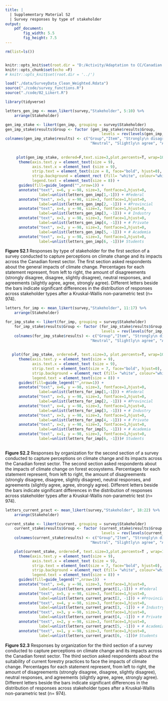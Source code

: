 ```yaml
---
title: | 
  | Supplementary Material S2 
  | Survey responses by type of stakeholder
output: 
    pdf_document:
        fig_width: 5.5
        fig_height: 7.5
---
```

```r
rm(list=ls())


knitr::opts_knit$set(root.dir = "D:/Activity/Adaptation to CC/Canadian Forest Sector/")
knitr::opts_chunk$set(echo =F)
# knitr::opts_knit$set(root.dir = '../')
```


```r
load("./data/SurveyData_Clean_Weighted.Rdata")
source("./code/survey_functions.R")
source("./code/02_Likert.R")

library(tidyverse)
```

\newpage

```r


letters_gen_imp <- mean_likert(survey,"Stakeholder", 5:10) %>%
    arrange(Stakeholder)

gen_imp_stake <- likert(gen_imp, grouping = survey$Stakeholder) 
gen_imp_stake$results$Group <- factor (gen_imp_stake$results$Group, 
                                           levels = rev(levels(gen_imp_stake$results$Group)))
colnames(gen_imp_stake$results) <- c("Group","Item", "Strongly\n disagree", "Disagree","Slightly\n disagree",
                                      "Neutral", "Slightly\n agree", "Agree", "Strongly\n agree")
    
    
     plot(gen_imp_stake, ordered=F,text.size=3,plot.percents=T, wrap=100) +
      theme(axis.text.y = element_text(size = 9),
            axis.text.x = element_text (size = 9),
            strip.text = element_text(size = 8, face="bold", hjust=0),
            strip.background = element_rect (fill= "white", colour="white"),
            legend.text = element_text(size = 8)) +
      guides(fill=guide_legend("",nrow=1)) +
      annotate("text", x=6, y =-98, size=3, fontface=1,hjust=0,
               label=unlist(letters_gen_imp[1,-1])) + #Federal
      annotate("text", x=5, y =-98, size=3, fontface=1,hjust=0,
               label=unlist(letters_gen_imp[2, -1])) + #Provincial
      annotate("text", x=4, y =-98, size=3, fontface=1,hjust=0,
               label=unlist(letters_gen_imp[3, -1])) + # Industry
      annotate("text", x=3, y =-98, size=3, fontface=1,hjust=0,
               label=unlist(letters_gen_imp[4, -1])) + # Private
      annotate("text", x=2, y =-98, size=3, fontface=1,hjust=0,
               label=unlist(letters_gen_imp[5, -1])) + # Academia
      annotate("text", x=1, y =-98, size=3, fontface=1,hjust=0,
               label=unlist(letters_gen_imp[6, -1]))# Students

```

**Figure S2.1** Responses by type of stakeholder for the first section of a survey conducted to capture perceptions on climate change and its impacts across the Canadian forest sector. The first section asked respondents about the general impacts of climate change. Percentages for each statement represent, from left to right, the amount of disagreements (strongly disagree, disagree, slightly disagree), neutral responses, and agreements (slightly agree, agree, strongly agree). Different letters beside the bars indicate significant differences in the distribution of responses across stakeholder types after a Kruskal-Wallis non-parametric test (n= 974).



```r


letters_for_imp <- mean_likert(survey,"Stakeholder", 11:17) %>%
    arrange(Stakeholder)

for_imp_stake <- likert(for_imp, grouping = survey$Stakeholder) 
    for_imp_stake$results$Group <- factor (for_imp_stake$results$Group, 
                                           levels = rev(levels(for_imp_stake$results$Group)))
    colnames(for_imp_stake$results) <- c("Group","Item", "Strongly\n disagree", "Disagree","Slightly\n disagree",
                                      "Neutral", "Slightly\n agree", "Agree", "Strongly\n agree")
    
    
   plot(for_imp_stake, ordered=F, text.size=3, plot.percents=T, wrap=100 ) +
      theme(axis.text.y = element_text(size = 9),
            axis.text.x = element_text (size = 9),
            strip.text = element_text(size = 7, face="bold", hjust=0),
            strip.background = element_rect (fill= "white", colour="white"),
            legend.text = element_text(size = 8)) +
      guides(fill=guide_legend("",nrow=1)) +
      annotate("text", x=6, y =-98, size=3, fontface=1,hjust=0,
               label=unlist(letters_for_imp[1,-1])) + #Federal
      annotate("text", x=5, y =-98, size=3, fontface=1,hjust=0,
               label=unlist(letters_for_imp[2, -1])) + #Provincial
      annotate("text", x=4, y =-98, size=3, fontface=1,hjust=0,
               label=unlist(letters_for_imp[3, -1])) + # Industry
      annotate("text", x=3, y =-98, size=3, fontface=1,hjust=0,
               label=unlist(letters_for_imp[4, -1])) + # Private
      annotate("text", x=2, y =-98, size=3, fontface=1,hjust=0,
               label=unlist(letters_for_imp[5, -1])) + # Academia
      annotate("text", x=1, y =-98, size=3, fontface=1,hjust=0,
               label=unlist(letters_for_imp[6, -1]))# Students
   
```

**Figure S2.2** Responses by organization for the second section of a survey conducted to capture perceptions on climate change and its impacts across the Canadian forest sector. The second section asked respondents about the impacts of climate change on forest ecosystems. Percentages for each statement represent, from left to right, the amount of disagreements (strongly disagree, disagree, slightly disagree), neutral responses, and agreements (slightly agree, agree, strongly agree). Different letters beside the bars indicate significant differences in the distribution of responses across stakeholder types after a Kruskal-Wallis non-parametric test (n= 974).


```r

letters_current_pract <- mean_likert(survey,"Stakeholder", 18:22) %>%
    arrange(Stakeholder)

current_stake <- likert(current, grouping = survey$Stakeholder) 
    current_stake$results$Group <- factor (current_stake$results$Group, 
                                           levels = rev(levels(current_stake$results$Group)))
    colnames(current_stake$results) <- c("Group","Item", "Strongly\n disagree", "Disagree","Slightly\n disagree",
                                      "Neutral", "Slightly\n agree", "Agree", "Strongly\n agree")

    plot(current_stake, ordered=F, text.size=3,plot.percents=T , wrap=100) +
      theme(axis.text.y = element_text(size = 9),
            axis.text.x = element_text (size = 9),
            strip.text = element_text(size = 7, face="bold", hjust=0),
            strip.background = element_rect (fill= "white", colour="white"),
            legend.text = element_text(size = 8)) +
      guides(fill=guide_legend("",nrow=1))  +
      annotate("text", x=6, y =-98, size=3, fontface=1,hjust=0,
               label=unlist(letters_current_pract[1,-1])) + #Federal
      annotate("text", x=5, y =-98, size=3, fontface=1,hjust=0,
               label=unlist(letters_current_pract[2, -1])) + #Provincial
      annotate("text", x=4, y =-98, size=3, fontface=1,hjust=0,
               label=unlist(letters_current_pract[3, -1])) + # Industry
      annotate("text", x=3, y =-98, size=3, fontface=1,hjust=0,
               label=unlist(letters_current_pract[4, -1])) + # Private
      annotate("text", x=2, y =-98, size=3, fontface=1,hjust=0,
               label=unlist(letters_current_pract[5, -1])) + # Academia
      annotate("text", x=1, y =-98, size=3, fontface=1,hjust=0,
               label=unlist(letters_current_pract[6, -1]))# Students
```
**Figure S2.3** Responses by organization for the third section of a survey conducted to capture perceptions on climate change and its impacts across the Canadian forest sector. The third section asked respondents about the suitability of current forestry practices to face the impacts of climate change. Percentages for each statement represent, from left to right, the amount of disagreements (strongly disagree, disagree, slightly disagree), neutral responses, and agreements (slightly agree, agree, strongly agree). Different letters beside the bars indicate significant differences in the distribution of responses across stakeholder types after a Kruskal-Wallis non-parametric test (n= 974).
